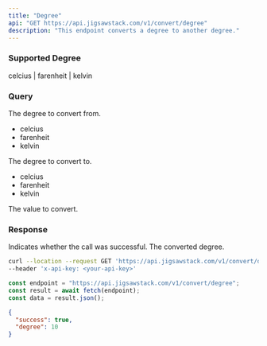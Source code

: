 ```yaml
---
title: "Degree"
api: "GET https://api.jigsawstack.com/v1/convert/degree"
description: "This endpoint converts a degree to another degree."
---
```


### Supported Degree

<Info>celcius | farenheit | kelvin</Info>

### Query

<ParamField query="from" type="string" required>
  The degree to convert from.
<ul>
  <li>celcius</li>
  <li>farenheit</li>
  <li>kelvin</li>
</ul>

</ParamField>

<ParamField query="to" type="string" required>
  The degree to convert to.

<ul>
  <li>celcius</li>
  <li>farenheit</li>
  <li>kelvin</li>
</ul>

</ParamField>

<ParamField query="value" type="string" required>
  The value to convert.
</ParamField>

<Snippet file="header.mdx" />

### Response

<ResponseField name="success" type="boolean">
  Indicates whether the call was successful.
</ResponseField>

<ResponseField name="degree" type="number">
  The converted degree.
</ResponseField>

<RequestExample>

```bash cURL
curl --location --request GET 'https://api.jigsawstack.com/v1/convert/degree' \
--header 'x-api-key: <your-api-key>'
```

```javascript Node.js
const endpoint = "https://api.jigsawstack.com/v1/convert/degree";
const result = await fetch(endpoint);
const data = result.json();
```

</RequestExample>

<ResponseExample>

```json Response
{
  "success": true,
  "degree": 10
}
```

</ResponseExample>
